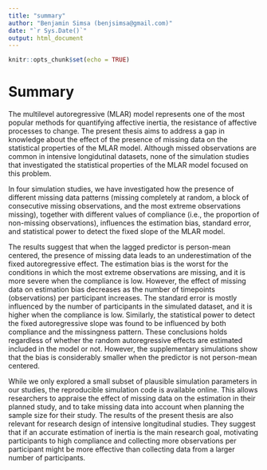 ```yaml
---
title: "summary"
author: "Benjamin Simsa (benjsimsa@gmail.com)"
date: "`r Sys.Date()`"
output: html_document
---
```


```r
knitr::opts_chunk$set(echo = TRUE)
```

# Summary {.unlisted .unnumbered}

The multilevel autoregressive (MLAR) model represents one of the most popular methods for quantifying affective inertia, the resistance of affective processes to change. The present thesis aims to address a gap in knowledge about the effect of the presence of missing data on the statistical properties of the MLAR model. Although missed observations are common in intensive longidutinal datasets, none of the simulation studies that investigated the statistical properties of the MLAR model focused on this problem. 

In four simulation studies, we have investigated how the presence of different missing data patterns (missing completely at random, a block of consecutive missing observations, and the most extreme observations missing), together with different values of compliance (i.e., the proportion of non-missing observations), influences the estimation bias, standard error, and statistical power to detect the fixed slope of the MLAR model. 

The results suggest that when the lagged predictor is person-mean centered, the presence of missing data leads to an underestimation of the fixed autoregressive effect. The estimation bias is the worst for the conditions in which the most extreme observations are missing, and it is more severe when the compliance is low. However, the effect of missing data on estimation bias decreases as the number of timepoints (observations) per participant increases. The standard error is mostly influenced by the number of participants in the simulated dataset, and it is higher when the compliance is low. Similarly, the statistical power to detect the fixed autoregressive slope was found to be influenced by both compliance and the missingness pattern. These conclusions holds regardless of whether the random autoregressive effects are estimated included in the model or not. However, the supplementary simulations show that the bias is considerably smaller when the predictor is not person-mean centered. 

While we only explored a small subset of plausible simulation parameters in our studies, the reproducible simulation code is available online. This allows researchers to appraise the effect of missing data on the estimation in their planned study, and to take missing data into account when planning the sample size for their study. The results of the present thesis are also relevant for research design of intensive longitudinal studies. They suggest that if an accurate estimation of inertia is the main research goal, motivating participants to high compliance and collecting more observations per participant might be more effective than collecting data from a larger number of participants. 